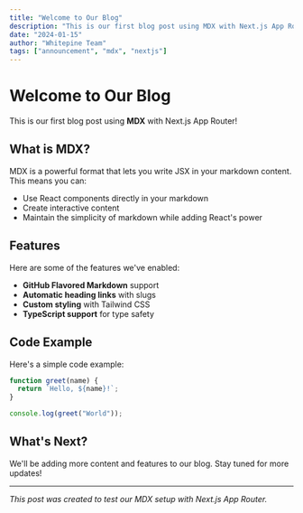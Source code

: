 ```yaml
---
title: "Welcome to Our Blog"
description: "This is our first blog post using MDX with Next.js App Router"
date: "2024-01-15"
author: "Whitepine Team"
tags: ["announcement", "mdx", "nextjs"]
---
```


# Welcome to Our Blog

This is our first blog post using **MDX** with Next.js App Router! 

## What is MDX?

MDX is a powerful format that lets you write JSX in your markdown content. This means you can:

- Use React components directly in your markdown
- Create interactive content
- Maintain the simplicity of markdown while adding React's power

## Features

Here are some of the features we've enabled:

- **GitHub Flavored Markdown** support
- **Automatic heading links** with slugs
- **Custom styling** with Tailwind CSS
- **TypeScript support** for type safety

## Code Example

Here's a simple code example:

```javascript
function greet(name) {
  return `Hello, ${name}!`;
}

console.log(greet("World"));
```

## What's Next?

We'll be adding more content and features to our blog. Stay tuned for more updates!

---

*This post was created to test our MDX setup with Next.js App Router.*
